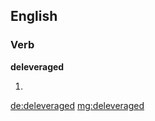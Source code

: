 ==English==

===Verb===
'''deleveraged'''

# {{past of|deleverage}}

[[de:deleveraged]]
[[mg:deleveraged]]
